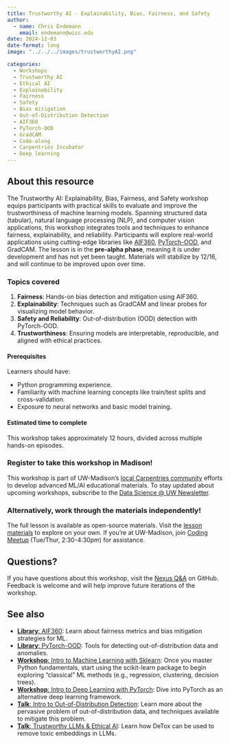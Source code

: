 ```yaml
---
title: Trustworthy AI - Explainability, Bias, Fairness, and Safety
author: 
  - name: Chris Endemann
    email: endemann@wisc.edu
date: 2024-12-03
date-format: long
image: "../../../images/trustworthyAI.png"

categories:
  - Workshops
  - Trustworthy AI
  - Ethical AI
  - Explainability
  - Fairness
  - Safety
  - Bias mitigation
  - Out-of-Distribution Detection
  - AIF360
  - PyTorch-OOD
  - GradCAM
  - Code-along
  - Carpentries Incubator
  - Deep learning
---
```

## About this resource

The Trustworthy AI: Explainability, Bias, Fairness, and Safety workshop equips participants with practical skills to evaluate and improve the trustworthiness of machine learning models. Spanning structured data (tabular), natural language processing (NLP), and computer vision applications, this workshop integrates tools and techniques to enhance fairness, explainability, and reliability. Participants will explore real-world applications using cutting-edge libraries like [AIF360](https://uw-madison-datascience.github.io/ML-X-Nexus/Toolbox/Libraries/AI-Fairness-360.html), [PyTorch-OOD](https://uw-madison-datascience.github.io/ML-X-Nexus/Toolbox/Libraries/PyTorch-OOD.html), and GradCAM. The lesson is in the **pre-alpha phase**, meaning it is under development and has not yet been taught. Materials will stabilize by 12/16, and will continue to be improved upon over time.

### Topics covered
1. **Fairness**: Hands-on bias detection and mitigation using AIF360.
2. **Explainability**: Techniques such as GradCAM and linear probes for visualizing model behavior.
3. **Safety and Reliability**: Out-of-distribution (OOD) detection with PyTorch-OOD.
4. **Trustworthiness**: Ensuring models are interpretable, reproducible, and aligned with ethical practices.

#### Prerequisites
Learners should have:

- Python programming experience.
- Familiarity with machine learning concepts like train/test splits and cross-validation.
- Exposure to neural networks and basic model training.

#### Estimated time to complete
This workshop takes approximately 12 hours, divided across multiple hands-on episodes.

### Register to take this workshop in Madison!
This workshop is part of UW-Madison's [local Carpentries community](https://datascience.wisc.edu/uw-madison-carpentries-community/) efforts to develop advanced ML/AI educational materials. To stay updated about upcoming workshops, subscribe to the [Data Science @ UW Newsletter](https://datascience.wisc.edu/newsletter/).

### Alternatively, work through the materials independently!
The full lesson is available as open-source materials. Visit the [lesson materials](https://carpentries-incubator.github.io/fair-explainable-ml/) to explore on your own. If you're at UW-Madison, join [Coding Meetup](https://datascience.wisc.edu/hub/#dropin) (Tue/Thur, 2:30-4:30pm) for assistance.

## Questions?
If you have questions about this workshop, visit the [Nexus Q&A](https://github.com/UW-Madison-DataScience/ML-X-Nexus/discussions/categories/q-a) on GitHub. Feedback is welcome and will help improve future iterations of the workshop.

## See also
- [**Library**: AIF360](https://uw-madison-datascience.github.io/ML-X-Nexus/Toolbox/Libraries/AI-Fairness-360.html): Learn about fairness metrics and bias mitigation strategies for ML.
- [**Library**: PyTorch-OOD](https://uw-madison-datascience.github.io/ML-X-Nexus/Toolbox/Libraries/PyTorch-OOD.html): Tools for detecting out-of-distribution data and anomalies.
- [**Workshop**: Intro to Machine Learning with Sklearn](https://uw-madison-datascience.github.io/ML-X-Nexus/Learn/Workshops/Intro-ML_Sklearn.html): Once you master Python fundamentals, start using the scikit-learn package to begin exploring "classical" ML methods (e.g., regression, clustering, decision trees).
- [**Workshop**: Intro to Deep Learning with PyTorch](https://uw-madison-datascience.github.io/ML-X-Nexus/Learn/Workshops/Intro-Deeplearning_PyTorch.html): Dive into PyTorch as an alternative deep learning framework.
- [**Talk**: Intro to Out-of-Distribution Detection](https://uw-madison-datascience.github.io/ML-X-Nexus/Learn/Videos/OOD-detection.html): Learn more about the pervasive problem of out-of-distribution data, and techniques available to mitigate this problem.
- [**Talk**: Trustworthy LLMs & Ethical AI](https://uw-madison-datascience.github.io/ML-X-Nexus/Applications/Videos/Forums/mlx_2024-05-11.html): Learn how DeTox can be used to remove toxic embeddings in LLMs.
